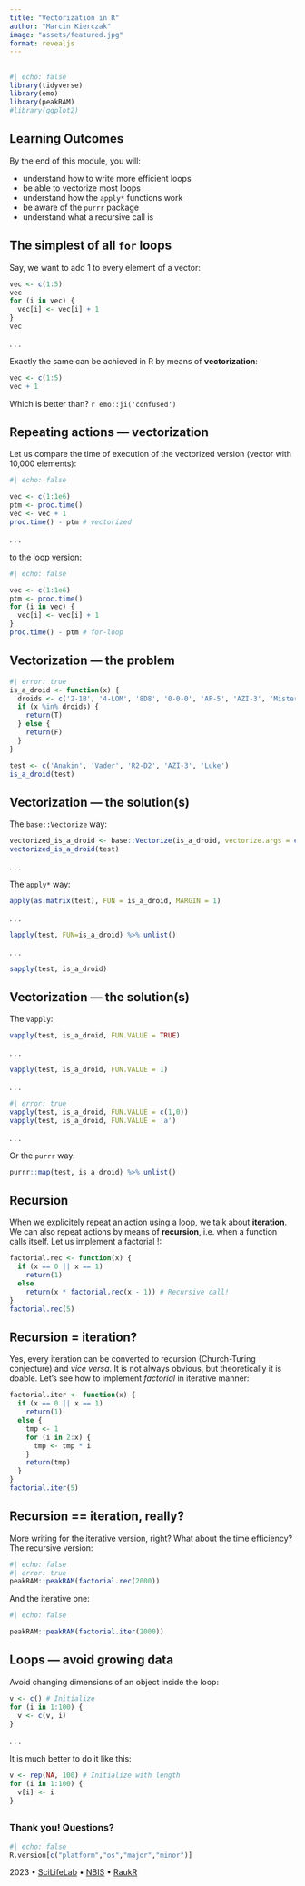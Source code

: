 ```yaml
---
title: "Vectorization in R"
author: "Marcin Kierczak"
image: "assets/featured.jpg"
format: revealjs
---
```


## {visibility="hidden"}

```r
#| echo: false
library(tidyverse)
library(emo)
library(peakRAM)
#library(ggplot2)
```

## Learning Outcomes

By the end of this module, you will:

- understand how to write more efficient loops
- be able to vectorize most loops
- understand how the `apply*` functions work
- be aware of the `purrr` package
- understand what a recursive call is

## The simplest of all `for` loops

Say, we want to add 1 to every element of a vector:

```r
vec <- c(1:5)
vec
for (i in vec) {
  vec[i] <- vec[i] + 1
}
vec
```

. . .

Exactly the same can be achieved in R by means of **vectorization**:

```r
vec <- c(1:5)
vec + 1
```

Which is better than? `r emo::ji('confused')`

## Repeating actions &mdash; vectorization

Let us compare the time of execution of the vectorized version (vector with 10,000 elements):

```r
#| echo: false

vec <- c(1:1e6)
ptm <- proc.time()
vec <- vec + 1
proc.time() - ptm # vectorized
```

. . .

to the loop version:

```r
#| echo: false

vec <- c(1:1e6)
ptm <- proc.time()
for (i in vec) {
  vec[i] <- vec[i] + 1
}
proc.time() - ptm # for-loop
```

## Vectorization &mdash; the problem

```r
#| error: true
is_a_droid <- function(x) {
  droids <- c('2-1B', '4-LOM', '8D8', '0-0-0', 'AP-5', 'AZI-3', 'Mister Bones', 'BB-8', 'BB-9E', 'BD-1', 'BT-1', 'C1-10P', 'C-3PO', 'R2-D2')
  if (x %in% droids) {
    return(T)
  } else {
    return(F)
  }
}

test <- c('Anakin', 'Vader', 'R2-D2', 'AZI-3', 'Luke')
is_a_droid(test)
```

## Vectorization &mdash; the solution(s)

The `base::Vectorize` way:

```r
vectorized_is_a_droid <- base::Vectorize(is_a_droid, vectorize.args = c('x'))
vectorized_is_a_droid(test)
```

. . .

The `apply*` way:

```r
apply(as.matrix(test), FUN = is_a_droid, MARGIN = 1)
```

. . .

```r
lapply(test, FUN=is_a_droid) %>% unlist()
```

. . .

```r
sapply(test, is_a_droid)
```

## Vectorization &mdash; the solution(s)

The `vapply`:

```r
vapply(test, is_a_droid, FUN.VALUE = TRUE)
```

. . .

```r
vapply(test, is_a_droid, FUN.VALUE = 1)
```

. . .

```r
#| error: true
vapply(test, is_a_droid, FUN.VALUE = c(1,0))
vapply(test, is_a_droid, FUN.VALUE = 'a')
```

. . .

Or the `purrr` way:

```r
purrr::map(test, is_a_droid) %>% unlist()
```

## Recursion

When we explicitely repeat an action using a loop, we talk about **iteration**. We can also repeat actions by means of **recursion**, i.e. when a function calls itself. Let us implement a factorial $!$: 

```r
factorial.rec <- function(x) {
  if (x == 0 || x == 1)
    return(1)
  else
    return(x * factorial.rec(x - 1)) # Recursive call!
}
factorial.rec(5)
```

## Recursion = iteration?

Yes, every iteration can be converted to recursion (Church-Turing conjecture) and *vice versa*. It is not always obvious, but theoretically it is doable. Let's see how to implement *factorial* in iterative manner:

```r
factorial.iter <- function(x) {
  if (x == 0 || x == 1)
    return(1)
  else {
    tmp <- 1
    for (i in 2:x) {
      tmp <- tmp * i
    }
    return(tmp)  
  }
}
factorial.iter(5)
```

## Recursion == iteration, really?

More writing for the iterative version, right? What about the time efficiency?  
The recursive version:

```r
#| echo: false
#| error: true
peakRAM::peakRAM(factorial.rec(2000))
```

And the iterative one:

```r
#| echo: false

peakRAM::peakRAM(factorial.iter(2000))
```

## Loops &mdash; avoid growing data

Avoid changing dimensions of an object inside the loop:

```r
v <- c() # Initialize
for (i in 1:100) {
  v <- c(v, i)
}
```

. . .

It is much better to do it like this:

```r
v <- rep(NA, 100) # Initialize with length
for (i in 1:100) {
  v[i] <- i
}
```

## {background-image="../../assets/images/cover.jpg"}

### Thank you! Questions?

```r
#| echo: false
R.version[c("platform","os","major","minor")]
```

[2023 • [SciLifeLab](https://www.scilifelab.se/) • [NBIS](https://nbis.se/) • [RaukR](https://nbisweden.github.io/workshop-RaukR-2306/)]{.smaller}
